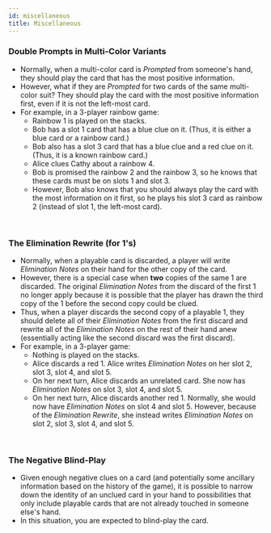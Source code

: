 ```yaml
---
id: miscellaneous
title: Miscellaneous
---
```



### Double Prompts in Multi-Color Variants

- Normally, when a multi-color card is _Prompted_ from someone's hand, they should play the card that has the most positive information.
- However, what if they are _Prompted_ for two cards of the same multi-color suit? They should play the card with the most positive information first, even if it is not the left-most card.
- For example, in a 3-player rainbow game:
  - Rainbow 1 is played on the stacks.
  - Bob has a slot 1 card that has a blue clue on it. (Thus, it is either a blue card or a rainbow card.)
  - Bob also has a slot 3 card that has a blue clue and a red clue on it. (Thus, it is a known rainbow card.)
  - Alice clues Cathy about a rainbow 4.
  - Bob is promised the rainbow 2 and the rainbow 3, so he knows that these cards must be on slots 1 and slot 3.
  - However, Bob also knows that you should always play the card with the most information on it first, so he plays his slot 3 card as rainbow 2 (instead of slot 1, the left-most card).

<DoublePrompts />

<br />

### The Elimination Rewrite (for 1's)

- Normally, when a playable card is discarded, a player will write _Elimination Notes_ on their hand for the other copy of the card.
- However, there is a special case when **two** copies of the same 1 are discarded. The original _Elimination Notes_ from the discard of the first 1 no longer apply because it is possible that the player has drawn the third copy of the 1 before the second copy could be clued.
- Thus, when a player discards the second copy of a playable 1, they should delete all of their _Elimination Notes_ from the first discard and rewrite all of the _Elimination Notes_ on the rest of their hand anew (essentially acting like the second discard was the first discard).
- For example, in a 3-player game:
  - Nothing is played on the stacks.
  - Alice discards a red 1. Alice writes _Elimination Notes_ on her slot 2, slot 3, slot 4, and slot 5.
  - On her next turn, Alice discards an unrelated card. She now has _Elimination Notes_ on slot 3, slot 4, and slot 5.
  - On her next turn, Alice discards another red 1. Normally, she would now have _Elimination Notes_ on slot 4 and slot 5. However, because of the _Elimination Rewrite_, she instead writes _Elimination Notes_ on slot 2, slot 3, slot 4, and slot 5.

<EliminationRewrite />

<br />

### The Negative Blind-Play

- Given enough negative clues on a card (and potentially some ancillary information based on the history of the game), it is possible to narrow down the identity of an unclued card in your hand to possibilities that only include playable cards that are not already touched in someone else's hand.
- In this situation, you are expected to blind-play the card.

<br />
